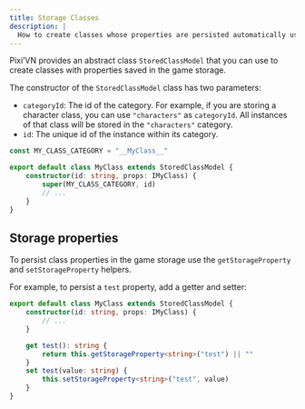 ```yaml
---
title: Storage Classes
description: |
  How to create classes whose properties are persisted automatically using `StoredClassModel`. Explains constructor parameters and how to read/write stored properties.
---
```


Pixi’VN provides an abstract class `StoredClassModel` that you can use to create classes with properties saved in the game storage.

The constructor of the `StoredClassModel` class has two parameters:

* `categoryId`: The id of the category. For example, if you are storing a character class, you can use `"characters"` as `categoryId`. All instances of that class will be stored in the `"characters"` category.
* `id`: The unique id of the instance within its category.

```typescript
const MY_CLASS_CATEGORY = "__MyClass__"

export default class MyClass extends StoredClassModel {
    constructor(id: string, props: IMyClass) {
        super(MY_CLASS_CATEGORY, id)
        // ...
    }
}
```

## Storage properties

To persist class properties in the game storage use the `getStorageProperty` and `setStorageProperty` helpers.

For example, to persist a `test` property, add a getter and setter:

```typescript
export default class MyClass extends StoredClassModel {
    constructor(id: string, props: IMyClass) {
        // ...
    }

    get test(): string {
        return this.getStorageProperty<string>("test") || ""
    }
    set test(value: string) {
        this.setStorageProperty<string>("test", value)
    }
}
```
